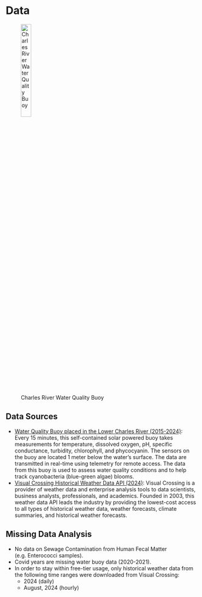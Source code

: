 # Data

![Charles River Water Quality Buoy](./img/crbuoy.jpg){width="25%" fig-align="left"}

## Data Sources

- [Water Quality Buoy placed in the Lower Charles River (2015-2024)](https://www.epa.gov/charlesriver/live-water-quality-data-lower-charles-river): Every 15 minutes, this self-contained solar powered buoy takes measurements for temperature, dissolved oxygen, pH, specific conductance, turbidity, chlorophyll, and phycocyanin. The sensors on the buoy are located 1 meter below the water's surface. The data are transmitted in real-time using telemetry for remote access. The data from this buoy is used to assess water quality conditions and to help track cyanobacteria (blue-green algae) blooms.
- [Visual Crossing Historical Weather Data API (2024)](https://www.visualcrossing.com/weather/weather-data-services): Visual Crossing is a provider of weather data and enterprise analysis tools to data scientists, business analysts, professionals, and academics. Founded in 2003, this weather data API leads the industry by providing the lowest-cost access to all types of historical weather data, weather forecasts, climate summaries, and historical weather forecasts.

## Missing Data Analysis

- No data on Sewage Contamination from Human Fecal Matter (e.g. Enterococci samples).
- Covid years are missing water buoy data (2020-2021).
- In order to stay within free-tier usage, only historical weather data from the following time ranges were downloaded from Visual Crossing: 
  - 2024 (daily)
  - August, 2024 (hourly)


